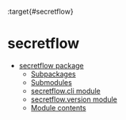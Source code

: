 :target{#secretflow}

# secretflow

<TableOfContents>


  - [secretflow package](secretflow.mdx)
    - [Subpackages](secretflow.mdx#subpackages)
    - [Submodules](secretflow.mdx#submodules)
    - [secretflow.cli module](secretflow.mdx#secretflow-cli-module)
    - [secretflow.version module](secretflow.mdx#secretflow-version-module)
    - [Module contents](secretflow.mdx#module-contents)
</TableOfContents>
